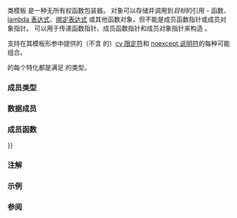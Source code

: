 {{cpp/title|function_ref}}
{{cpp/utility/functional/function_ref/navbar}}
{{dcl begin}}
{{dcl header|functional}}
{{dcl|num=1|since=c++26|
template&lt; class... &gt;
class function_ref; // 未定义
}}
{{dcl|num=2|since=c++26|
template&lt; class R, class... Args &gt;
class function_ref&lt;R(Args...)&gt;;
template&lt; class R, class... Args &gt;
class function_ref&lt;R(Args...) noexcept&gt;;
template&lt; class R, class... Args &gt;
class function_ref&lt;R(Args...) const&gt;;
template&lt; class R, class... Args &gt;
class function_ref&lt;R(Args...) const noexcept&gt;;
}}
{{dcl end}}

类模板 {{tt|std::function_ref}} 是一种无所有权函数包装器。{{tt|std::function_ref}} 对象可以存储并调用到{{named req|Callable}}''目标''的引用 - 函数、[[cpp/language/lambda|lambda 表达式]]、[[cpp/utility/functional/bind|绑定表达式]] 或其他函数对象，但不能是成员函数指针或成员对象指针。{{c/core|std::nontype}} 可以用于传递函数指针、成员函数指针和成员对象指针来构造 {{tt|std::function_ref}}。

{{tt|std::function_ref}} 支持在其模板形参中提供的（不含 {{c/core|volatile}} 的）[[cpp/language/member functions#有 cv 限定的成员函数|cv 限定符]]和 [[cpp/language/noexcept spec|noexcept 说明符]]的每种可能组合。

{{tt|std::function_ref}} 的每个特化都是满足 {{lconcept|copyable}} 的{{named req|TriviallyCopyable}}类型。

===成员类型===
{{dsc begin}}
{{dsc hitem|成员|定义}}
{{dsc expos mem type|BoundEntityType|private=yes|未指明的{{named req|TriviallyCopyable}}类型，它满足 {{lconcept|copyable}} 并能够存储一个对象指针值或函数指针值}}
{{dsc expos mem type|FunctionPointerType|private=yes|{{box/core|{{c/core|R(*)(}}{{tti|BoundEntityType}}{{sep}}{{c/core|, Args&amp;&amp;...) noexcept(}}{{spar|noex}}{{sep}}{{c/core|)}}}}
其中 {{spar|noex}} 当作为 {{tt|std::function_ref}} 的模板形参的一部分的函数签名中出现 {{c/core|noexcept}} 时为 {{c/core|true}}}}
{{dsc end}}

===数据成员===
{{dsc begin}}
{{dsc hitem|成员|定义}}
{{dsc expos mem obj|spec={{tti|BoundEntityType}}|bound-entity|id=bound-entity|绑定实体对象}}
{{dsc expos mem obj|spec={{tti|FunctionPointerType}}|thunk-ptr|id=thunk-ptr|存储的函数指针}}
{{dsc end}}

===成员函数===
{{dsc begin}}
{{dsc inc|cpp/utility/functional/function_ref/dsc constructor}}
{{dsc inc|cpp/utility/functional/function_ref/dsc operator{{=}}}}
{{dsc inc|cpp/utility/functional/function_ref/dsc operator()}}
{{dsc end}}

==={{rl|deduction guides|推导指引}}===

===注解===
{{feature test macro|__cpp_lib_function_ref|std=C++26|value=202306L|{{tt|std::function_ref}}}}

===示例===
{{todo|example}}

===参阅===
{{dsc begin}}
{{dsc inc|cpp/utility/functional/dsc function}}
{{dsc inc|cpp/utility/functional/dsc copyable_function}}
{{dsc inc|cpp/utility/functional/dsc move_only_function}}
{{dsc inc|cpp/utility/dsc nontype}}
{{dsc end}}

{{langlinks|de|en|es|fr|it|ja|pt|ru}}